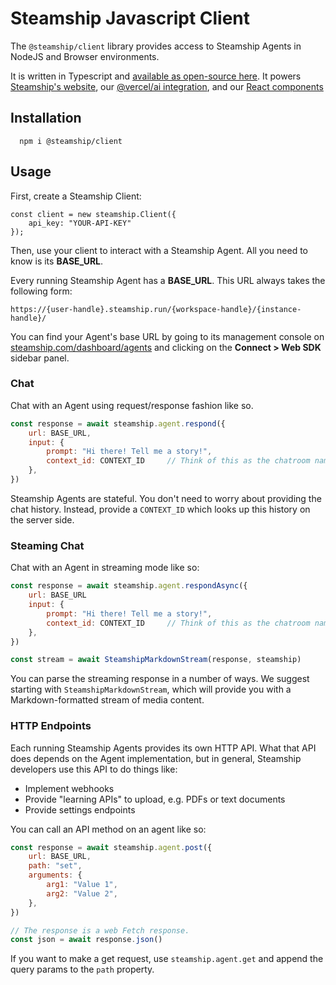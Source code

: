 # Steamship Javascript Client

The `@steamship/client` library provides access to Steamship Agents in NodeJS and Browser environments.

It is written in Typescript and [available as open-source here](https://github.com/steamship-core/steamship-frontend/tree/main/packages/client). It powers [Steamship's website](https://steamship.com), our [@vercel/ai integration](web-streaming/vercel), and our [React components](react)

## Installation

```
  npm i @steamship/client
```

## Usage

First, create a Steamship Client:

```
const client = new steamship.Client({
    api_key: "YOUR-API-KEY"
});
```

Then, use your client to interact with a Steamship Agent. All you need to know is its **BASE_URL**.

Every running Steamship Agent has a **BASE_URL**.
This URL always takes the following form:

```
https://{user-handle}.steamship.run/{workspace-handle}/{instance-handle}/
```

You can find your Agent's base URL by going to its management console on [steamship.com/dashboard/agents](https://www.steamship.com/dashboard/agents) and clicking on the **Connect > Web SDK** sidebar panel.

### Chat

Chat with an Agent using request/response fashion like so.

```javascript
const response = await steamship.agent.respond({
    url: BASE_URL,
    input: {
        prompt: "Hi there! Tell me a story!",
        context_id: CONTEXT_ID     // Think of this as the chatroom name.
    },
})
```

Steamship Agents are stateful.
You don't need to worry about providing the chat history.
Instead, provide a `CONTEXT_ID` which looks up this history on the server side.

### Steaming Chat

Chat with an Agent in streaming mode like so:

```javascript
const response = await steamship.agent.respondAsync({
    url: BASE_URL
    input: {
        prompt: "Hi there! Tell me a story!",
        context_id: CONTEXT_ID     // Think of this as the chatroom name.
    },
})

const stream = await SteamshipMarkdownStream(response, steamship)
```

You can parse the streaming response in a number of ways.
We suggest starting with `SteamshipMarkdownStream`, which will provide you with a Markdown-formatted stream of media content.

### HTTP Endpoints

Each running Steamship Agents provides its own HTTP API.
What that API does depends on the Agent implementation, but in general, Steamship developers use this API to do things like:

* Implement webhooks
* Provide "learning APIs" to upload, e.g. PDFs or text documents
* Provide settings endpoints

You can call an API method on an agent like so:

```javascript
const response = await steamship.agent.post({
    url: BASE_URL,
    path: "set",
    arguments: {
        arg1: "Value 1",
        arg2: "Value 2",
    },
})

// The response is a web Fetch response.
const json = await response.json()
```

If you want to make a get request, use `steamship.agent.get` and append the query params to the `path` property.